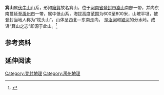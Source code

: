 {{copyedit|time=2014-08-23T18:36:39+00:00}}
'''箕山'''属[[伏牛山|伏牛山]]山系，形如[[簸箕|簸箕]]故名箕山，位于[[河南省|河南省]][[登封市|登封市]][[嵩山|嵩山]]南部一带，并向东南蔓延至[[禹州市|禹州市]]一带，属中低山系，海拔高度范围为600至800米，山坡平坦，被登封当地人称为“枕头山”。山体呈西北—东南走向， 是[[汝河|汝河]]和[[颍河|颍河]]的分水岭。成语“箕山之志”即源于此山。<ref>{{cite web|url=http://www.zynews.com/news/2009-09/09/content_645413.htm|title=许由洗耳在箕山|publisher=中原网|date=2009-09-09}}{{dead link|date=2018年4月 |bot=InternetArchiveBot |fix-attempted=yes }}</ref>

== 参考资料 ==
{{reflist}}

== 延伸阅读 ==
{{Wikisource further reading}}

{{嵩山八景}}

[[Category:登封地理|Category:登封地理]]
[[Category:禹州地理|Category:禹州地理]]